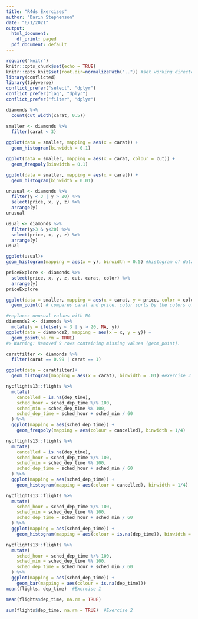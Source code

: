 ```yaml
---
title: "R4ds Exercises"
author: "Darin Stephenson"
date: "6/1/2021"
output:
  html_document:
    df_print: paged
  pdf_document: default
---
```



```r
require("knitr")
knitr::opts_chunk$set(echo = TRUE)
knitr::opts_knit$set(root.dir=normalizePath("..")) #set working directory to the project directory
library(conflicted)
library(tidyverse)
conflict_prefer("select", "dplyr")
conflict_prefer("lag", "dplyr")
conflict_prefer("filter", "dplyr")
```

```r
diamonds %>% 
  count(cut_width(carat, 0.5))
```

```r
smaller <- diamonds %>% 
  filter(carat < 3)
  
ggplot(data = smaller, mapping = aes(x = carat)) +
  geom_histogram(binwidth = 0.1)
```

```r
ggplot(data = smaller, mapping = aes(x = carat, colour = cut)) +
  geom_freqpoly(binwidth = 0.1)
```

```r
ggplot(data = smaller, mapping = aes(x = carat)) +
  geom_histogram(binwidth = 0.01)
```

```r
unusual <- diamonds %>% 
  filter(y < 3 | y > 20) %>% 
  select(price, x, y, z) %>%
  arrange(y)
unusual

usual <- diamonds %>%
  filter(y>3 & y<20) %>%
  select(price, x, y, z) %>%
  arrange(y)
usual

ggplot(usual)+
geom_histogram(mapping = aes(x = y), binwidth = 0.5) #histogram of data without unusual values
```

```r
priceExplore <- diamonds %>% 
  select(price, x, y, z, cut, carat, color) %>%
  arrange(y)
priceExplore

ggplot(data = smaller, mapping = aes(x = carat, y = price, color = color)) +
  geom_point() # compares carat and price, color sorts by the colors of the diamonds, exercise 2
```

```r
#replaces unusual values with NA
diamonds2 <- diamonds %>% 
  mutate(y = ifelse(y < 3 | y > 20, NA, y))
ggplot(data = diamonds2, mapping = aes(x = x, y = y)) + 
  geom_point(na.rm = TRUE)
#> Warning: Removed 9 rows containing missing values (geom_point).
```

```r
caratfilter <- diamonds %>%
  filter(carat == 0.99 | carat == 1) 

ggplot(data = caratfilter)+
  geom_histogram(mapping = aes(x = carat), binwidth = .01) #exercise 3
```

```r
nycflights13::flights %>% 
  mutate(
    cancelled = is.na(dep_time),
    sched_hour = sched_dep_time %/% 100,
    sched_min = sched_dep_time %% 100,
    sched_dep_time = sched_hour + sched_min / 60
  ) %>% 
  ggplot(mapping = aes(sched_dep_time)) + 
    geom_freqpoly(mapping = aes(colour = cancelled), binwidth = 1/4)
```

```r
nycflights13::flights %>% 
  mutate(
    cancelled = is.na(dep_time),
    sched_hour = sched_dep_time %/% 100,
    sched_min = sched_dep_time %% 100,
    sched_dep_time = sched_hour + sched_min / 60
  ) %>% 
  ggplot(mapping = aes(sched_dep_time)) + 
    geom_histogram(mapping = aes(colour = cancelled), binwidth = 1/4)
```

```r
nycflights13::flights %>% 
  mutate(
    sched_hour = sched_dep_time %/% 100,
    sched_min = sched_dep_time %% 100,
    sched_dep_time = sched_hour + sched_min / 60
  ) %>% 
  ggplot(mapping = aes(sched_dep_time)) + 
    geom_histogram(mapping = aes(colour = is.na(dep_time)), binwidth = 1/4) 
```

```r
nycflights13::flights %>% 
  mutate(
    sched_hour = sched_dep_time %/% 100,
    sched_min = sched_dep_time %% 100,
    sched_dep_time = sched_hour + sched_min / 60
  ) %>% 
  ggplot(mapping = aes(sched_dep_time)) + 
    geom_bar(mapping = aes(colour = is.na(dep_time)))
mean(flights, dep_time)  #Exercise 1
```

```r
mean(flights$dep_time, na.rm = TRUE)
```

```r
sum(flights$dep_time, na.rm = TRUE)  #Exercise 2
```












